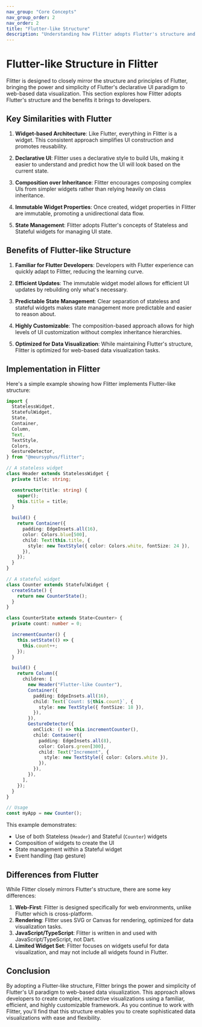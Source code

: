 ```yaml
---
nav_group: "Core Concepts"
nav_group_order: 2
nav_order: 2
title: "Flutter-like Structure"
description: "Understanding how Flitter adopts Flutter's structure and the benefits it brings to web-based data visualization"
---
```


# Flutter-like Structure in Flitter

Flitter is designed to closely mirror the structure and principles of Flutter, bringing the power and simplicity of Flutter's declarative UI paradigm to web-based data visualization. This section explores how Flitter adopts Flutter's structure and the benefits it brings to developers.

## Key Similarities with Flutter

1. **Widget-based Architecture**: Like Flutter, everything in Flitter is a widget. This consistent approach simplifies UI construction and promotes reusability.

2. **Declarative UI**: Flitter uses a declarative style to build UIs, making it easier to understand and predict how the UI will look based on the current state.

3. **Composition over Inheritance**: Flitter encourages composing complex UIs from simpler widgets rather than relying heavily on class inheritance.

4. **Immutable Widget Properties**: Once created, widget properties in Flitter are immutable, promoting a unidirectional data flow.

5. **State Management**: Flitter adopts Flutter's concepts of Stateless and Stateful widgets for managing UI state.

## Benefits of Flutter-like Structure

1. **Familiar for Flutter Developers**: Developers with Flutter experience can quickly adapt to Flitter, reducing the learning curve.

2. **Efficient Updates**: The immutable widget model allows for efficient UI updates by rebuilding only what's necessary.

3. **Predictable State Management**: Clear separation of stateless and stateful widgets makes state management more predictable and easier to reason about.

4. **Highly Customizable**: The composition-based approach allows for high levels of UI customization without complex inheritance hierarchies.

5. **Optimized for Data Visualization**: While maintaining Flutter's structure, Flitter is optimized for web-based data visualization tasks.

## Implementation in Flitter

Here's a simple example showing how Flitter implements Flutter-like structure:

```typescript
import {
  StatelessWidget,
  StatefulWidget,
  State,
  Container,
  Column,
  Text,
  TextStyle,
  Colors,
  GestureDetector,
} from "@meursyphus/flitter";

// A stateless widget
class Header extends StatelessWidget {
  private title: string;

  constructor(title: string) {
    super();
    this.title = title;
  }

  build() {
    return Container({
      padding: EdgeInsets.all(16),
      color: Colors.blue[500],
      child: Text(this.title, {
        style: new TextStyle({ color: Colors.white, fontSize: 24 }),
      }),
    });
  }
}

// A stateful widget
class Counter extends StatefulWidget {
  createState() {
    return new CounterState();
  }
}

class CounterState extends State<Counter> {
  private count: number = 0;

  incrementCounter() {
    this.setState(() => {
      this.count++;
    });
  }

  build() {
    return Column({
      children: [
        new Header("Flutter-like Counter"),
        Container({
          padding: EdgeInsets.all(16),
          child: Text(`Count: ${this.count}`, {
            style: new TextStyle({ fontSize: 18 }),
          }),
        }),
        GestureDetector({
          onClick: () => this.incrementCounter(),
          child: Container({
            padding: EdgeInsets.all(8),
            color: Colors.green[300],
            child: Text("Increment", {
              style: new TextStyle({ color: Colors.white }),
            }),
          }),
        }),
      ],
    });
  }
}

// Usage
const myApp = new Counter();
```

This example demonstrates:

- Use of both Stateless (`Header`) and Stateful (`Counter`) widgets
- Composition of widgets to create the UI
- State management within a Stateful widget
- Event handling (tap gesture)

## Differences from Flutter

While Flitter closely mirrors Flutter's structure, there are some key differences:

1. **Web-First**: Flitter is designed specifically for web environments, unlike Flutter which is cross-platform.
2. **Rendering**: Flitter uses SVG or Canvas for rendering, optimized for data visualization tasks.
3. **JavaScript/TypeScript**: Flitter is written in and used with JavaScript/TypeScript, not Dart.
4. **Limited Widget Set**: Flitter focuses on widgets useful for data visualization, and may not include all widgets found in Flutter.

## Conclusion

By adopting a Flutter-like structure, Flitter brings the power and simplicity of Flutter's UI paradigm to web-based data visualization. This approach allows developers to create complex, interactive visualizations using a familiar, efficient, and highly customizable framework. As you continue to work with Flitter, you'll find that this structure enables you to create sophisticated data visualizations with ease and flexibility.
